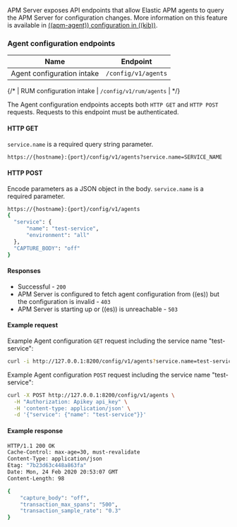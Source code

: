 

<div id="api-config"></div>

APM Server exposes API endpoints that allow Elastic APM agents to query the APM Server for configuration changes.
More information on this feature is available in [((apm-agent)) configuration in ((kib))](((kibana-ref))/agent-configuration.html).

<div id="api-config-endpoint"></div>

### Agent configuration endpoints

| Name | Endpoint |
|---|---|
| Agent configuration intake | `/config/v1/agents` |

{/* | RUM configuration intake | `/config/v1/rum/agents` | */}

The Agent configuration endpoints accepts both `HTTP GET` and `HTTP POST` requests.
Requests to this endpoint must be authenticated.

<div id="api-config-api-get"></div>

#### HTTP GET

`service.name` is a required query string parameter.

```bash
https://{hostname}:{port}/config/v1/agents?service.name=SERVICE_NAME
```

<div id="api-config-api-post"></div>

#### HTTP POST

Encode parameters as a JSON object in the body.
`service.name` is a required parameter.

```bash
https://{hostname}:{port}/config/v1/agents
{
  "service": {
      "name": "test-service",
      "environment": "all"
  },
  "CAPTURE_BODY": "off"
}
```

<div id="api-config-api-response"></div>

#### Responses

* Successful - `200`
* APM Server is configured to fetch agent configuration from ((es)) but the configuration is invalid - `403`
* APM Server is starting up or ((es)) is unreachable - `503`

<div id="api-config-api-example"></div>

#### Example request

Example Agent configuration `GET` request including the service name "test-service":

```sh
curl -i http://127.0.0.1:8200/config/v1/agents?service.name=test-service
```

Example Agent configuration `POST` request including the service name "test-service":

```sh
curl -X POST http://127.0.0.1:8200/config/v1/agents \
  -H "Authorization: Apikey api_key" \
  -H 'content-type: application/json' \
  -d '{"service": {"name": "test-service"}}'
```

<div id="api-config-api-ex-response"></div>

#### Example response

```sh
HTTP/1.1 200 OK
Cache-Control: max-age=30, must-revalidate
Content-Type: application/json
Etag: "7b23d63c448a863fa"
Date: Mon, 24 Feb 2020 20:53:07 GMT
Content-Length: 98

{
    "capture_body": "off",
    "transaction_max_spans": "500",
    "transaction_sample_rate": "0.3"
}
```
